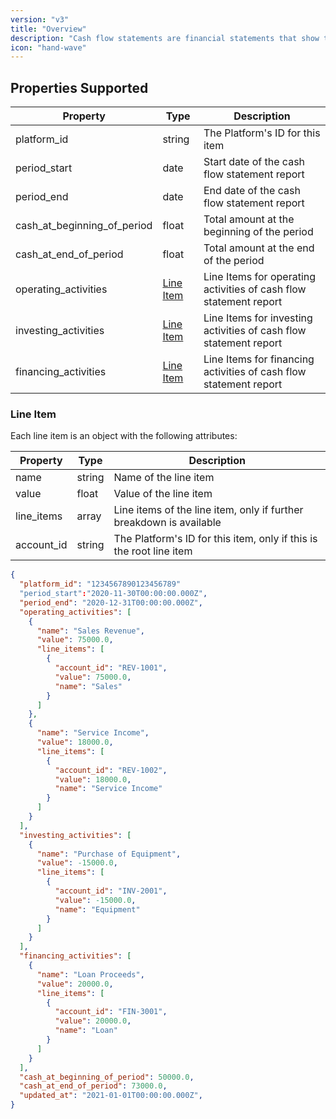 ```yaml
---
version: "v3"
title: "Overview"
description: "Cash flow statements are financial statements that show the inflow and outflow of cash and cash equivalents from a company's operations, investments, and financing activities over a specific period of time."
icon: "hand-wave"
---
```


## Properties Supported

| Property                    | Type                                                                              | Description                                                       |
| --------------------------- | --------------------------------------------------------------------------------- | ----------------------------------------------------------------- |
| platform_id                 | string                                                                            | The Platform's ID for this item                                   |
| period_start                | date                                                                              | Start date of the cash flow statement report                      |
| period_end                  | date                                                                              | End date of the cash flow statement report                        |
| cash_at_beginning_of_period | float                                                                             | Total amount at the beginning of the period                       |
| cash_at_end_of_period       | float                                                                             | Total amount at the end of the period                             |
| operating_activities        | [Line Item](/api-reference/v3/accounting/cash-flow-statements/overview#line-item) | Line Items for operating activities of cash flow statement report |
| investing_activities        | [Line Item](/api-reference/v3/accounting/cash-flow-statements/overview#line-item) | Line Items for investing activities of cash flow statement report |
| financing_activities        | [Line Item](/api-reference/v3/accounting/cash-flow-statements/overview#line-item) | Line Items for financing activities of cash flow statement report |

### Line Item

Each line item is an object with the following attributes:

| Property   | Type   | Description                                                         |
| ---------- | ------ | ------------------------------------------------------------------- |
| name       | string | Name of the line item                                               |
| value      | float  | Value of the line item                                              |
| line_items | array  | Line items of the line item, only if further breakdown is available |
| account_id | string | The Platform's ID for this item, only if this is the root line item |

<ResponseExample name="The Cash Flow Statement Object">

```json The Cash Flow Statement Response Object
{
  "platform_id": "1234567890123456789"
  "period_start":"2020-11-30T00:00:00.000Z",
  "period_end": "2020-12-31T00:00:00.000Z",
  "operating_activities": [
    {
      "name": "Sales Revenue",
      "value": 75000.0,
      "line_items": [
        {
          "account_id": "REV-1001",
          "value": 75000.0,
          "name": "Sales"
        }
      ]
    },
    {
      "name": "Service Income",
      "value": 18000.0,
      "line_items": [
        {
          "account_id": "REV-1002",
          "value": 18000.0,
          "name": "Service Income"
        }
      ]
    }
  ],
  "investing_activities": [
    {
      "name": "Purchase of Equipment",
      "value": -15000.0,
      "line_items": [
        {
          "account_id": "INV-2001",
          "value": -15000.0,
          "name": "Equipment"
        }
      ]
    }
  ],
  "financing_activities": [
    {
      "name": "Loan Proceeds",
      "value": 20000.0,
      "line_items": [
        {
          "account_id": "FIN-3001",
          "value": 20000.0,
          "name": "Loan"
        }
      ]
    }
  ],
  "cash_at_beginning_of_period": 50000.0,
  "cash_at_end_of_period": 73000.0,
  "updated_at": "2021-01-01T00:00:00.000Z",
}

```

</ResponseExample>
